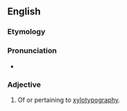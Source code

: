 ==English==

===Etymology===
{{prefix|en|xylo|typographic}}

===Pronunciation===
* {{audio|en|en-uk-xylotypographic.ogg|Audio (UK)}}

===Adjective===
{{en-adj|-}}

# Of or pertaining to [[xylotypography]].